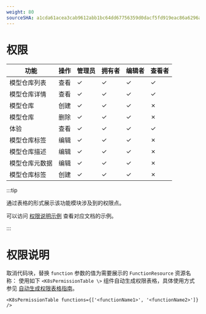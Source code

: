 ```yaml
---
weight: 80
sourceSHA: a1cda61acea3cab9612abb1bc64dd67756359d0dacf5fd919eac86a6296a283d
---
```


# 权限

| 功能                           | 操作   | 管理员 | 拥有者 | 编辑者 | 查看者 |
| ------------------------------ | ------ | ------ | ------ | ------ | ------ |
| 模型仓库列表                  | 查看   | ✓      | ✓      | ✓      | ✓      |
| 模型仓库详情                  | 查看   | ✓      | ✓      | ✓      | ✓      |
| 模型仓库                      | 创建   | ✓      | ✓      | ✓      | ✗      |
| 模型仓库                      | 删除   | ✓      | ✓      | ✓      | ✗      |
| 体验                           | 查看   | ✓      | ✓      | ✓      | ✓      |
| 模型仓库标签                  | 编辑   | ✓      | ✓      | ✓      | ✗      |
| 模型仓库描述                  | 编辑   | ✓      | ✓      | ✓      | ✗      |
| 模型仓库元数据                | 编辑   | ✓      | ✓      | ✓      | ✗      |
| 模型仓库标签                  | 创建   | ✓      | ✓      | ✓      | ✗      |

:::tip

通过表格的形式展示该功能模块涉及到的权限点。

可以访问 [权限说明示例](https://product-doc-guide.alauda.cn/template/permissions/example.html) 查看对应文档的示例。

:::

# 权限说明

取消代码块，替换 `function` 参数的值为需要展示的 `FunctionResource` 资源名称：
使用如下 `<K8sPermissionTable \>` 组件自动生成权限表格，具体使用方式参见 [自动生成权限表格指南](https://product-doc-guide.alauda.cn/guide/auto_gen_permissions.html)。

```mdx
<K8sPermissionTable functions={['<functionName1>', '<functionName2>']} />
```
